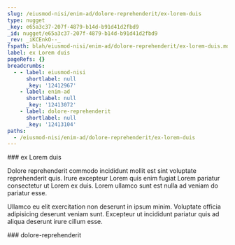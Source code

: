 ```yaml
---
slug: /eiusmod-nisi/enim-ad/dolore-reprehenderit/ex-lorem-duis
type: nugget
_key: e65a3c37-207f-4879-b14d-b91d41d2fbd9
_id: nugget/e65a3c37-207f-4879-b14d-b91d41d2fbd9
_rev: _iKCEnkO--_
fspath: blah/eiusmod-nisi/enim-ad/dolore-reprehenderit/ex-lorem-duis.md
label: ex Lorem duis
pageRefs: {}
breadcrumbs:
  - - label: eiusmod-nisi
      shortlabel: null
      _key: '12412967'
    - label: enim-ad
      shortlabel: null
      _key: '12413072'
    - label: dolore-reprehenderit
      shortlabel: null
      _key: '12413104'
paths:
  - /eiusmod-nisi/enim-ad/dolore-reprehenderit/ex-lorem-duis
---
```


<NuggetArea>
<Nugget slug="/eiusmod-nisi/enim-ad/dolore-reprehenderit/ex-lorem-duis" type="nugget" _key="e65a3c37-207f-4879-b14d-b91d41d2fbd9" _id="nugget/e65a3c37-207f-4879-b14d-b91d41d2fbd9" _rev="_iKCEnkO--_" fspath="blah/eiusmod-nisi/enim-ad/dolore-reprehenderit/ex-lorem-duis.md" label="ex Lorem duis" paths="/eiusmod-nisi/enim-ad/dolore-reprehenderit/ex-lorem-duis">
<NuggetBody>
### ex Lorem duis

Dolore reprehenderit commodo incididunt mollit est sint voluptate reprehenderit quis. Irure excepteur Lorem quis enim fugiat Lorem pariatur consectetur ut Lorem ex duis. Lorem ullamco sunt est nulla ad veniam do pariatur esse.

Ullamco eu elit exercitation non deserunt in ipsum minim. Voluptate officia adipisicing deserunt veniam sunt. Excepteur ut incididunt pariatur quis ad aliqua deserunt irure cillum esse.

</NuggetBody>
<Breadcrumbs>
<Crumbs>
<Crumb _key="12412967" label="eiusmod-nisi" /><Crumb _key="12413072" label="enim-ad" /><Crumb _key="12413104" label="dolore-reprehenderit" />
</Crumbs>
</Breadcrumbs>
</Nugget>

<NuggetsInbound>
</NuggetsInbound>
<NuggetsOutbound>
</NuggetsOutbound>
</NuggetArea>
<PassagesInbound>
<Passage direction="inbound" type="passage" _key="12413104" _id="passage/12413104" _rev="_iKCEnkK--A" label="dolore-reprehenderit" passage="dolore-reprehenderit" fspath="blah/eiusmod-nisi/enim-ad/dolore-reprehenderit" paths="/eiusmod-nisi/enim-ad/dolore-reprehenderit" slug="/eiusmod-nisi/enim-ad/dolore-reprehenderit">
<NuggetBody>
### dolore-reprehenderit

</NuggetBody>
<Breadcrumbs>
<Crumbs>
<Crumb _key="12412967" label="eiusmod-nisi" /><Crumb _key="12413072" label="enim-ad" />
</Crumbs>
</Breadcrumbs>
</Passage>

</PassagesInbound>
<PassagesOutbound>
</PassagesOutbound>